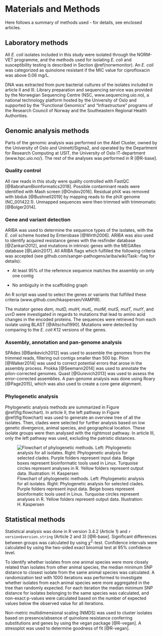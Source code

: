 # Materials and Methods

Here follows a summary of methods used - for details, see enclosed articles.

<!-- Chapter 1  -->
## Laboratory methods

All _E. coli_ isolates included in this study were isolated through the NORM-VET programme, and the methods used for isolating _E. coli_ and susceptibility testing is described in Section \@ref(norwmonitor). An _E. coli_ was categorized as quinolone resistant if the MIC value for ciprofloxacin was above 0.06 mg/L.

DNA was extracted from pure bacterial cultures of the isolates included in article II and III. Library preparation and sequencing service was provided by the Norwegian Sequencing Centre (NSC, www.sequencing.uio.no), a national technology platform hosted by the University of Oslo and supported by the "Functional Genomics" and "Infrastructure" programs of the Research Council of Norway and the Southeastern Regional Health Authorities.

<!-- Chapter 2  -->
## Genomic analysis methods
Parts of the genomic analysis was performed on the Abel Cluster, owned by the University of Oslo and Uninett/Sigma2, and operated by the Department for Research Computing at USIT, the University of Oslo IT-department (www.hpc.uio.no/). The rest of the analyses was performed in R [@R-base].

### Quality control
All raw reads in this study were quality controlled with FastQC [@BabrahamBioinformatics2018]. Possible contaminant reads were identified with Mash screen [@Ondov2016]. Residual phiX was removed with bbduk [@Bushnell2019] by mapping reads to the phiX genome (NC_001422.1). Unmapped sequences were then trimmed with trimmomatic [@Bolger2014].

### Gene and variant detection {#aribaflag}
ARIBA was used to determine the sequence types of the isolates, with the _E. coli_ scheme hosted by Enterobase [@Wirth2006].
ARIBA was also used to identify acquired resistance genes with the resfinder database [@Zankari2012], and mutations in intrinsic genes with the MEGARes database [@Lakin2017]. All ARIBA flags which fulfilled the following criteria was accepted (see github.com/sanger-pathogens/ariba/wiki/Task:-flag for details):

- At least 95% of the reference sequence matches the assembly on only one contig

- No ambiguity in the scaffolding graph

An R script was used to select the genes or variants that fulfilled these criteria (www.github.com/hkaspersen/VAMPIR).

The mutator genes _dam, mutD, mutH, mutL, mutM, mutS, mutT, mutY_, and _uvrD_ were investigated in regards to mutations that lead to amino acid changes in the encoded proteins. The sequences were retrieved from each isolate using BLAST [@Altschul1990]. Mutations were detected by comparing to the _E. coli_ K12 versions of the genes.

### Assembly, annotation and pan-genome analysis
SPAdes [@Bankevich2012] was used to assemble the genomes from the trimmed reads, filtering out contigs smaller than 500 bp. Pilon [@Walker2014] was used to correct potential errors that arose in the assembly process. Prokka [@Seemann2014] was used to annotate the pilon-corrected genomes. Quast [@Gurevich2013] was used to assess the error-corrected assemblies. A pan-genome analysis was done using Roary [@Page2015], which was also used to create a core gene alignment. 

### Phylogenetic analysis
Phylogenetic analysis methods are summarized in Figure \@ref(fig:flowchart). In article II, the left pathway in Figure \@ref(fig:flowchart) was used to generate an overview tree of all the isolates. Then, clades were selected for further analysis based on low genetic divergence, animal species, and geographical location. These isolate groups were then analysed with the rightmost pathway. In article III, only the left pathway was used, excluding the patristic distances. 

![Flowchart of phylogenetic methods. Left: Phylogenetic analysis for all isolates. Right: Phylogenetic analysis for selected clades. Purple folders represent input data. Beige boxes represent bioinformatic tools used in Linux. Turquoise circles represent analyses in R. Yellow folders represent output data. Illustration: H. Kaspersen \label{fig:flowchart}](images/flowchart.png)

<!-- Chapter 3 -->
## Statistical methods
Statistical analysis was done in R version 3.4.2 (Article 1) and `r version$version.string` (Article 2 and 3) [@R-base].
Significant differences between groups was calculated by using $\chi$^2^-test. Confidence intervals were calculated by using the two-sided exact binomial test at 95% confidence level.

To identify whether isolates from one animal species were more closely related than isolates from other animal species, the median minimum SNP distance to closest isolate from the same animal species was calculated. A randomization test with 1000 iterations was performed to investigate whether isolates from each animal species were more aggregated in the tree than randomly expected. For each iteration the median minimum SNP distance for isolates belonging to the same species was calculated, and non-exact p-values were calculated based on the number of expected values below the observed value for all iterations.

Non-metric multidimensional scaling (NMDS) was used to cluster isolates based on presence/absence of quinolone resistance conferring substitutions and genes by using the vegan package [@R-vegan]. A stressplot was used to determine goodness of fit [@R-vegan].